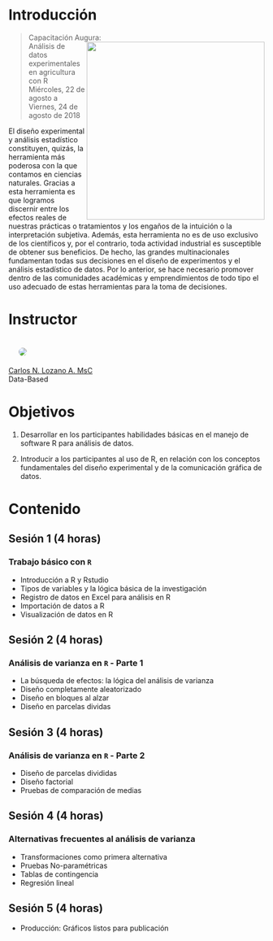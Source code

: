 # Introducción 

> Capacitación Augura:<img src = "img/db.jpg" width=350 align=right><br>
Análisis de datos experimentales en agricultura con R <br>
Miércoles, 22 de agosto a <br>
Viernes, 24 de agosto de 2018 




El diseño experimental y análisis estadístico constituyen, quizás, la herramienta más poderosa con la que contamos en ciencias naturales. Gracias a esta herramienta es que logramos discernir entre los efectos reales de nuestras prácticas o tratamientos y los engaños de la intuición o la interpretación subjetiva. Además, esta herramienta no es de uso exclusivo de los científicos y, por el contrario, toda actividad industrial es susceptible de obtener sus beneficios. De hecho, las grandes multinacionales fundamentan todas sus decisiones en el diseño de experimentos y el análisis estadístico de datos. Por lo anterior, se hace necesario promover dentro de las comunidades académicas y emprendimientos de todo tipo el uso adecuado de estas herramientas para la toma de decisiones.

# Instructor 
<div class="section group"><div class="col span_1_of_1"><img src = "img/carlos.jpg" style = "border-radius: 50%; border-color: white 1px; margin: 20px">  
[Carlos N. Lozano A. MsC](https://www.facebook.com/databasedMD/)  
Data-Based

# Objetivos 

1. Desarrollar en los participantes habilidades básicas en el manejo de software R para análisis de datos.

2. Introducir a los participantes al uso de R, en relación con los conceptos fundamentales del diseño experimental y de la comunicación gráfica de datos.

# Contenido

## Sesión 1 (4 horas)
### Trabajo básico con `R`

+ Introducción a R y Rstudio
+ Tipos de variables y la lógica básica de la investigación
+ Registro de datos en Excel para análisis en R
+ Importación de datos a R
+ Visualización de datos en R

## Sesión 2 (4 horas)
### Análisis de varianza en `R` - Parte 1

+ La búsqueda de efectos: la lógica del análisis de varianza
+ Diseño completamente aleatorizado
+ Diseño en bloques al alzar
+ Diseño en parcelas dividas

## Sesión 3 (4 horas)
### Análisis de varianza en `R` - Parte 2

+ Diseño de parcelas divididas
+ Diseño factorial
+ Pruebas de comparación de medias

## Sesión 4 (4 horas)
### Alternativas frecuentes al análisis de varianza

+ Transformaciones como primera alternativa
+ Pruebas No-paramétricas
+ Tablas de contingencia
+ Regresión lineal 

## Sesión 5 (4 horas)

+ Producción: Gráficos listos para publicación

